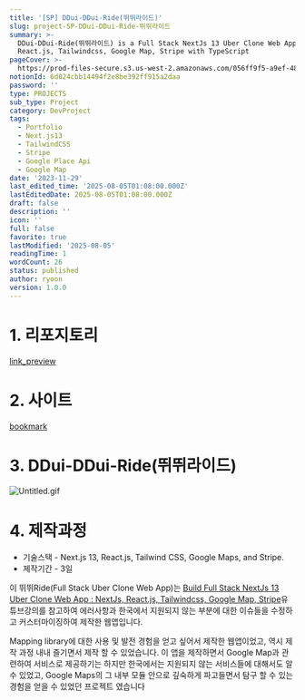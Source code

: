 ```yaml
---
title: '[SP] DDui-DDui-Ride(뛰뛰라이드)'
slug: project-SP-DDui-DDui-Ride-뛰뛰라이드
summary: >-
  DDui-DDui-Ride(뛰뛰라이드) is a Full Stack NextJs 13 Uber Clone Web App w/ NextJs,
  React.js, Tailwindcss, Google Map, Stripe with TypeScript
pageCover: >-
  https://prod-files-secure.s3.us-west-2.amazonaws.com/056ff9f5-a9ef-486f-8acb-9eef51d06a2d/6831c6ce-9878-410b-a8bd-79d52817ac54/%E1%84%89%E1%85%B3%E1%84%8F%E1%85%B3%E1%84%85%E1%85%B5%E1%86%AB%E1%84%89%E1%85%A3%E1%86%BA_2023-12-04_%E1%84%8B%E1%85%A9%E1%84%92%E1%85%AE_1.15.41.png?X-Amz-Algorithm=AWS4-HMAC-SHA256&X-Amz-Content-Sha256=UNSIGNED-PAYLOAD&X-Amz-Credential=ASIAZI2LB466T67TJ7FB%2F20250805%2Fus-west-2%2Fs3%2Faws4_request&X-Amz-Date=20250805T010926Z&X-Amz-Expires=3600&X-Amz-Security-Token=IQoJb3JpZ2luX2VjEBcaCXVzLXdlc3QtMiJGMEQCIEQmPZVJYmUsIBPImKihZ9fzEGlE5v8b1aXGK%2FZiNrdyAiAI3WBlWkwsnkBOpEw3Awed0eCqXPMHYS9t3LWjhuzX7Cr%2FAwhQEAAaDDYzNzQyMzE4MzgwNSIM%2BsdJia%2BiaPORdN2NKtwDQ9CStiqbL8o0Ua0d%2F2wiVMuuKCJ6ONwigv%2BteuVKqLckdJpx85lowW2eab4Agq%2BAUmrHeOHB%2FZOAHDB6P%2FXivmspbe1ukMzxbdZGiPFBlLgTHk2U6zJxQNfT58b3Ef%2BAG%2BcBtk61CmB3%2F39MC%2FHTtGjXR5%2BrK%2FO2GcLAbV3yHAnMpSA3Qpy4yD2Brzls%2Bw9HwWQ1041HBp0k90vNYq7sPiILzp1UqmoRLiz5OEH9SOJQWLlZOgiUThnrjKyPuULlRSIV8tGYRMGHzV%2F%2BeG%2BAI3i42QRjhIAPNZ3h8vIe2w69izaWp4ZOOoKtV%2BGxGkozR3SZZ7U77Y%2FLIUidhNgySoj5c5I6QUZ3TL3HUOQ5zUOOn8VgSw7RJmqADLhMKqe7mSZ6BE0zNEI5mgErCvtd9YaTdAzPSOMurzuv1Bkyf0QWfeDLO374DRDo4v%2F7zBInjcuP5cG3MikD5BBlDx%2FixfoW4LfTo%2FmpHbNX%2BaVS%2BwVMqh8prbUYOukYW51laPl8fSY3kjT4V48A1F7VWoi1F9z7XxAo5GsZqFqaPZtIisa2LQAnE2TaHr3iT%2F7pdZCTPKY6K8ggSGXccbch%2BxreWY2%2BUjZ1p4XIPvJwSuieXihASW5m5fKK2UEnbfgw6vzExAY6pgHlb4cs28PSUkpkagzGQPd2oRVOAv5vqQdoGkZPss2EWuqGbwTvdW262Gg%2BWld%2BFeB0Px2XFy3hFKlzAFStxhM2o9y5AlR1Xe9gBb%2Fpud4YaT2QeyZUbj8BKVGUIUMsHjO7QtkBsMN4oL1SeXRn3epIY3yehzS%2FA%2BI3xzRQbBYGclYHLa1dgxURqkPrzK3xP6CLfGQAzbS9RPz012CE6YdScmozvtuL&X-Amz-Signature=1b249e217778cf69c4622527fa7e26f43b11c7a4ddf98c840fbc13edbdbcff81&X-Amz-SignedHeaders=host&x-amz-checksum-mode=ENABLED&x-id=GetObject
notionId: 6d024cbb14494f2e8be392ff915a2daa
password: ''
type: PROJECTS
sub_type: Project
category: DevProject
tags:
  - Portfolio
  - Next.js13
  - TailwindCSS
  - Stripe
  - Google Place Api
  - Google Map
date: '2023-11-29'
last_edited_time: '2025-08-05T01:08:00.000Z'
lastEditedDate: 2025-08-05T01:08:00.000Z
draft: false
description: ''
icon: ''
full: false
favorite: true
lastModified: '2025-08-05'
readingTime: 1
wordCount: 26
status: published
author: ryoon
version: 1.0.0
---
```


# 1. 리포지토리


[link_preview](https://github.com/ryoon-with-wisdomtrees/DDui-DDui-Ride)


# 2. 사이트


[bookmark](https://ddui-ddui-ride.vercel.app/)


# 3. DDui-DDui-Ride(뛰뛰라이드)


![Untitled.gif](https://prod-files-secure.s3.us-west-2.amazonaws.com/056ff9f5-a9ef-486f-8acb-9eef51d06a2d/d43dcd16-d203-4ef2-9a02-2b48d729d26e/Untitled.gif?X-Amz-Algorithm=AWS4-HMAC-SHA256&X-Amz-Content-Sha256=UNSIGNED-PAYLOAD&X-Amz-Credential=ASIAZI2LB466WMYME6QI%2F20250805%2Fus-west-2%2Fs3%2Faws4_request&X-Amz-Date=20250805T011037Z&X-Amz-Expires=3600&X-Amz-Security-Token=IQoJb3JpZ2luX2VjEBcaCXVzLXdlc3QtMiJGMEQCIBNyPUBb49dskzHtGBIoMKmxA7tybkVvLYlduJIurIsPAiAsGOIP259yYfHpf99rDLqQmql1l6fwk97qmAhySkT7hir%2FAwhQEAAaDDYzNzQyMzE4MzgwNSIM4JsLskPe3eSaTzsoKtwDRvbg%2F%2FmAPWdokurLu3k5%2B0mgKKP%2BBxL21Sd355rDAmanOeFwqQmahsVDVQ41dxFLu%2BIIDprEClZpKtHrVxNueGkrr285J65qs1Acy9n6LDZsjKJiGKXLzqX%2FasRdqCRNxH82ykV1%2FJFRNsPJZUxHb77BLu3pIl6pEs30PHkDHv6aKDxVEoB62Qp1vqlyDAo6Wh6475ozSyu2SwOUKJ6ehF0xm9X1lkZPT4ISwLEZHoMkD1Ff0qKwDENa9EA9Iwwzm%2Bfw5tdPwAkJIr0C1dEqHozYGgF%2B%2F5tPtDDpNekYX5R3FGp1aE7hWjuEiw9cQKIR9qZM3jVtrDR%2Bm6an8%2B5bxMmlgEVbKffdr6F%2BFJzw0z9TeJ7bzjCuEOU%2FxdUhlcfs1eFRbbbT%2B3Oo18g0s7x9iwuFuZRzgGu4Y8A8sDIp%2Bc%2F%2BrdRaIKA6bNBc7wjdS%2FLWt6iiCbd6L50G7CguuSThALYytrpc4ECnjWuGv69maeW6bLjhCW6fcK56YmxLsk960PdupfcFYF%2B9uvcdFjCP5fUYD1CCi2iASZVG87I2wk%2FFks80cA1AyJ27Rsh34QeHTaIc8yLVMTXI8vdtI2n%2BaxTkxe9sZIOg8EfxPBtej%2BNVfL9mGQo2p1zlI4ww7PzExAY6pgFNzucjYSgdIM7gfh5wCICTqF0GZ%2BIpBUYO3lxtgMPiYJD56ViDXpzlsZwJat%2Fg3vlRlw8smR1sAl3NIfXtUHWnaFF3FQKuqiaSa4uxpPRrmKFVGLWmfcyamlcuU6moTqXS5C3C3P%2Foyqt2vsnQTjUepuTRZqyv%2Bd5pdmbEjT7%2BoDTZh64S4pTGt1VHB0Eluymdk5JTzCOG1Sc6oROPcyTHx7W5fRxJ&X-Amz-Signature=16201e9da96e9f467af87819120a5f7000387b04d12cfcb2c65785e26478cafc&X-Amz-SignedHeaders=host&x-amz-checksum-mode=ENABLED&x-id=GetObject)


# 4. 제작과정

- 기술스택 - Next.js 13, React.js, Tailwind CSS, Google Maps, and Stripe.
- 제작기간 - 3일

이 뛰뛰Ride(Full Stack Uber Clone Web App)는 [Build Full Stack NextJs 13 Uber Clone Web App : NextJs, React.js, Tailwindcss, Google Map, Stripe](https://www.youtube.com/watch?v=pwsjvnADNGk&t=6594s)유튜브강의를 참고하여 에러사항과 한국에서 지원되지 않는 부분에 대한 이슈들을 수정하고 커스터마이징하여 제작한 웹앱입니다.


Mapping library에 대한 사용 및 발전 경험을 얻고 싶어서 제작한 웹앱이었고, 역시 제작 과정 내내 즐기면서 제작 할 수 있었습니다. 이 앱을 제작하면서 Google Map과 관련하여 서비스로 제공하기는 하지만 한국에서는 지원되지 않는 서비스들에 대해서도 알 수 있었고, Google Maps의 그 내부 모듈 안으로 깊숙하게 파고들면서 탐구 할 수 있는 경험을 얻을 수 있었던 프로젝트 였습니다

